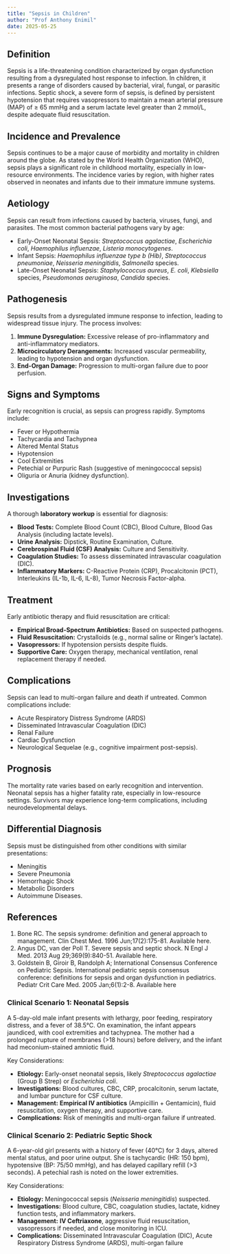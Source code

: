 ```yaml
---
title: "Sepsis in Children"
author: "Prof Anthony Enimil"
date: 2025-05-25
---
```


## Definition

Sepsis is a life-threatening condition characterized by organ dysfunction resulting from a
dysregulated host response to infection. In children, it presents a range of disorders caused by
bacterial, viral, fungal, or parasitic infections. Septic shock, a severe form of sepsis, is defined
by persistent hypotension that requires vasopressors to maintain a mean arterial pressure (MAP) of ≥
65 mmHg and a serum lactate level greater than 2 mmol/L, despite adequate fluid resuscitation.

## Incidence and Prevalence

Sepsis continues to be a major cause of morbidity and mortality in children around the globe. As
stated by the World Health Organization (WHO), sepsis plays a significant role in childhood
mortality, especially in low-resource environments. The incidence varies by region, with higher
rates observed in neonates and infants due to their immature immune systems.

## Aetiology

Sepsis can result from infections caused by bacteria, viruses, fungi, and parasites. The most common
bacterial pathogens vary by age:

-   Early-Onset Neonatal Sepsis: *Streptococcus agalactiae*, *Escherichia coli*, *Haemophilus
    influenzae*, *Listeria monocytogenes*.
-   Infant Sepsis: *Haemophilus influenzae type b (Hib)*, *Streptococcus pneumoniae*, *Neisseria
    meningitidis*, *Salmonella* species.
-   Late-Onset Neonatal Sepsis: *Staphylococcus aureus*, *E. coli*, *Klebsiella* species,
    *Pseudomonas aeruginosa*, *Candida* species.

## Pathogenesis

Sepsis results from a dysregulated immune response to infection, leading to widespread tissue
injury. The process involves:

1.  **Immune Dysregulation:** Excessive release of pro-inflammatory and anti-inflammatory mediators.
2.  **Microcirculatory Derangements:** Increased vascular permeability, leading to hypotension and
    organ dysfunction.
3.  **End-Organ Damage:** Progression to multi-organ failure due to poor perfusion.

## Signs and Symptoms

Early recognition is crucial, as sepsis can progress rapidly. Symptoms include:

-   Fever or Hypothermia
-   Tachycardia and Tachypnea
-   Altered Mental Status
-   Hypotension
-   Cool Extremities
-   Petechial or Purpuric Rash (suggestive of meningococcal sepsis)
-   Oliguria or Anuria (kidney dysfunction).

## Investigations

A thorough **laboratory workup** is essential for diagnosis:

-   **Blood Tests:** Complete Blood Count (CBC), Blood Culture, Blood Gas Analysis (including
    lactate levels).
-   **Urine Analysis:** Dipstick, Routine Examination, Culture.
-   **Cerebrospinal Fluid (CSF) Analysis:** Culture and Sensitivity.
-   **Coagulation Studies:** To assess disseminated intravascular coagulation (DIC).
-   **Inflammatory Markers:** C-Reactive Protein (CRP), Procalcitonin (PCT), Interleukins (IL-1b,
    IL-6, IL-8), Tumor Necrosis Factor-alpha.

## Treatment

Early antibiotic therapy and fluid resuscitation are critical:

-   **Empirical Broad-Spectrum Antibiotics:** Based on suspected pathogens.
-   **Fluid Resuscitation:** Crystalloids (e.g., normal saline or Ringer’s lactate).
-   **Vasopressors:** If hypotension persists despite fluids.
-   **Supportive Care:** Oxygen therapy, mechanical ventilation, renal replacement therapy if
    needed.

## Complications

Sepsis can lead to multi-organ failure and death if untreated. Common complications include:

-   Acute Respiratory Distress Syndrome (ARDS)
-   Disseminated Intravascular Coagulation (DIC)
-   Renal Failure
-   Cardiac Dysfunction
-   Neurological Sequelae (e.g., cognitive impairment post-sepsis).

## Prognosis

The mortality rate varies based on early recognition and intervention. Neonatal sepsis has a higher
fatality rate, especially in low-resource settings. Survivors may experience long-term
complications, including neurodevelopmental delays.

## Differential Diagnosis

Sepsis must be distinguished from other conditions with similar presentations:

-   Meningitis
-   Severe Pneumonia
-   Hemorrhagic Shock
-   Metabolic Disorders
-   Autoimmune Diseases.

## References

1.  Bone RC. The sepsis syndrome: definition and general approach to management. Clin Chest Med.
    1996 Jun;17(2):175-81. Available here.
2.  Angus DC, van der Poll T. Severe sepsis and septic shock. N Engl J Med. 2013 Aug
    29;369(9):840-51. Available here.
3.  Goldstein B, Giroir B, Randolph A; International Consensus Conference on Pediatric Sepsis.
    International pediatric sepsis consensus conference: definitions for sepsis and organ
    dysfunction in pediatrics. Pediatr Crit Care Med. 2005 Jan;6(1):2-8. Available here

### Clinical Scenario 1: Neonatal Sepsis

A 5-day-old male infant presents with lethargy, poor feeding, respiratory distress, and a fever of
38.5°C. On examination, the infant appears jaundiced, with cool extremities and tachypnea. The
mother had a prolonged rupture of membranes (\>18 hours) before delivery, and the infant had
meconium-stained amniotic fluid.

Key Considerations:

-   **Etiology:** Early-onset neonatal sepsis, likely *Streptococcus agalactiae* (Group B Strep) or
    *Escherichia coli*.
-   **Investigations:** Blood cultures, CBC, CRP, procalcitonin, serum lactate, and lumbar puncture
    for CSF culture.
-   **Management:** **Empirical IV antibiotics** (Ampicillin + Gentamicin), fluid resuscitation,
    oxygen therapy, and supportive care.
-   **Complications:** Risk of meningitis and multi-organ failure if untreated.

### Clinical Scenario 2: Pediatric Septic Shock

A 6-year-old girl presents with a history of fever (40°C) for 3 days, altered mental status, and
poor urine output. She is tachycardic (HR: 150 bpm), hypotensive (BP: 75/50 mmHg), and has delayed
capillary refill (\>3 seconds). A petechial rash is noted on the lower extremities.

Key Considerations:

-   **Etiology:** Meningococcal sepsis (*Neisseria meningitidis*) suspected.
-   **Investigations:** Blood culture, CBC, coagulation studies, lactate, kidney function tests, and
    inflammatory markers.
-   **Management:** **IV Ceftriaxone**, aggressive fluid resuscitation, vasopressors if needed, and
    close monitoring in ICU.
-   **Complications:** Disseminated Intravascular Coagulation (DIC), Acute Respiratory Distress
    Syndrome (ARDS), multi-organ failure
